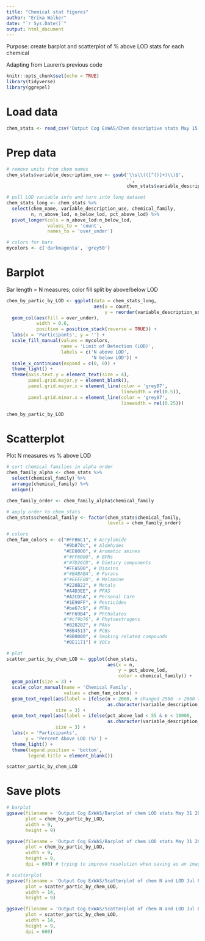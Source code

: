 ---
title: "Chemical stat figures"
author: "Erika Walker"
date: "`r Sys.Date()`"
output: html_document
---

Purpose: create barplot and scatterplot of % above LOD stats for each chemical

Adapting from Lauren's previous code

```{r setup, include=FALSE}
knitr::opts_chunk$set(echo = TRUE)
library(tidyverse)
library(ggrepel)
```

# Load data
```{r}
chem_stats <- read_csv('Output Cog ExWAS/Chem descriptive stats May 15 2024.csv')
```

# Prep data
```{r}
# remove units from chem names
chem_stats$variable_description_use <- gsub('\\s\\(([^()]+)\\)$', 
                                            '',
                                            chem_stats$variable_description_use)

# pull LOD variable info and turn into long dataset
chem_stats_long <- chem_stats %>%
  select(chem_name, variable_description_use, chemical_family, 
         n, n_above_lod, n_below_lod, pct_above_lod) %>%
  pivot_longer(cols = n_above_lod:n_below_lod,
               values_to = 'count',
               names_to = 'over_under')

# colors for bars
mycolors <- c('darkmagenta', 'grey50')

```

# Barplot

Bar length = N measures; color fill split by above/below LOD
```{r}
chem_by_partic_by_LOD <- ggplot(data = chem_stats_long,
                                aes(x = count,
                                    y = reorder(variable_description_use, count))) +
  geom_col(aes(fill = over_under), 
           width = 0.6,
           position = position_stack(reverse = TRUE)) +
  labs(x = 'Participants', y = '') +
  scale_fill_manual(values = mycolors,
                    name = 'Limit of Detection (LOD)',
                    labels = c('N above LOD',
                               'N below LOD')) +
  scale_x_continuous(expand = c(0, 0)) +
  theme_light() +
  theme(axis.text.y = element_text(size = 4),
        panel.grid.major.y = element_blank(),
        panel.grid.major.x = element_line(color = 'grey87',
                                          linewidth = rel(0.5)),
        panel.grid.minor.x = element_line(color = 'grey87',
                                          linewidth = rel(0.25)))

chem_by_partic_by_LOD

```

# Scatterplot

Plot N measures vs % above LOD
```{r}
# sort chemical families in alpha order
chem_family_alpha <- chem_stats %>%
  select(chemical_family) %>%
  arrange(chemical_family) %>%
  unique()

chem_family_order <- chem_family_alpha$chemical_family

# apply order to chem_stats
chem_stats$chemical_family <- factor(chem_stats$chemical_family,
                                     levels = chem_family_order)

# colors
chem_fam_colors <- c("#FFB6C1", # Acrylamide
                     "#9b870c", # Aldehydes
                     "#EE0000", # Aromatic amines
                     #"#FF6B00", # BFRs
                     #"#7D26CD", # Dietary components
                     "#FFA500", # Dioxins
                     #"#BABABA", # Furans
                     #"#EEEE00", # Melamine
                     "#228B22", # Metals
                     "#A4D3EE", # PFAS
                     "#A2CD5A", # Personal Care
                     "#1E90FF", # Pesticides
                     "#be67c9", # PFRs
                     "#FF69B4", # Phthalates
                     #"#cf9b76", # Phytoestrogens
                     "#828282", # PAHs
                     "#8B4513", # PCBs
                     "#8B0000", # Smoking related compounds
                     "#0E1171") # VOCs

# plot
scatter_partic_by_chem_LOD <- ggplot(chem_stats,
                                     aes(x = n,
                                         y = pct_above_lod,
                                         color = chemical_family)) +
  geom_point(size = 3) +
  scale_color_manual(name = 'Chemical Family', 
                     values = chem_fam_colors) +
  geom_text_repel(aes(label = ifelse(n > 2000, # changed 2500 -> 2000 to label 3 more outlier points
                                     as.character(variable_description_use), '')),
                  size = 3) +
  geom_text_repel(aes(label = ifelse(pct_above_lod < 55 & n < 10000,
                                     as.character(variable_description_use), '')),
                  size = 3) +
  labs(x = 'Participants',
       y = 'Percent Above LOD (%)') +
  theme_light() +
  theme(legend.position = 'bottom',
        legend.title = element_blank())

scatter_partic_by_chem_LOD

```

# Save plots
```{r}
# barplot
ggsave(filename = 'Output Cog ExWAS/Barplot of chem LOD stats May 31 2024.pdf',
       plot = chem_by_partic_by_LOD,
       width = 9,
       height = 9)

ggsave(filename = 'Output Cog ExWAS/Barplot of chem LOD stats May 31 2024.png',
       plot = chem_by_partic_by_LOD,
       width = 9,
       height = 9,
       dpi = 600) # trying to improve resolution when saving as an image, default dpi = 300

# scatterplot
ggsave(filename = 'Output Cog ExWAS/Scatterplot of chem N and LOD Jul 8 2024.pdf',
       plot = scatter_partic_by_chem_LOD,
       width = 14,
       height = 9)

ggsave(filename = 'Output Cog ExWAS/Scatterplot of chem N and LOD Jul 8 2024.png',
       plot = scatter_partic_by_chem_LOD,
       width = 14,
       height = 9,
       dpi = 600)

```



